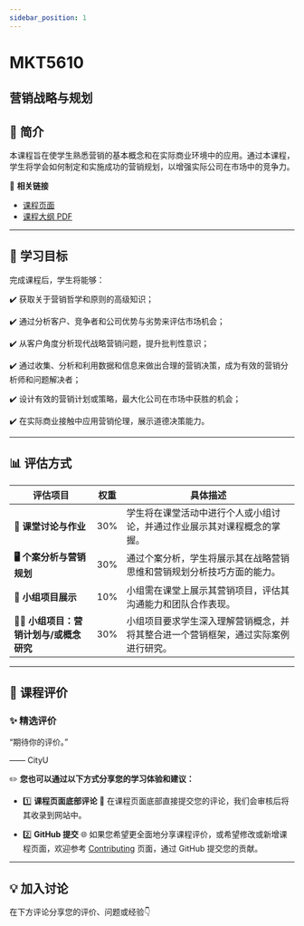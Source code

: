 ```yaml
---
sidebar_position: 1
---
```


# MKT5610
## 营销战略与规划

## **📘 简介**
本课程旨在使学生熟悉营销的基本概念和在实际商业环境中的应用。通过本课程，学生将学会如何制定和实施成功的营销规划，以增强实际公司在市场中的竞争力。

🔗 **相关链接**
- [课程页面](https://www.cityu.edu.hk/catalogue/pg/202526/course/MKT5610.htm)
- [课程大纲 PDF](https://www.cityu.edu.hk/catalogue/pg/202526/course/MKT5610.pdf)

---

## **🎯 学习目标**

完成课程后，学生将能够：

✔️ 获取关于营销哲学和原则的高级知识；

✔️ 通过分析客户、竞争者和公司优势与劣势来评估市场机会；

✔️ 从客户角度分析现代战略营销问题，提升批判性意识；

✔️ 通过收集、分析和利用数据和信息来做出合理的营销决策，成为有效的营销分析师和问题解决者；

✔️ 设计有效的营销计划或策略，最大化公司在市场中获胜的机会；

✔️ 在实际商业接触中应用营销伦理，展示道德决策能力。

---

## **📊 评估方式**

| **评估项目**          | **权重** | **具体描述**                                                                                       |
|----------------------|---------|---------------------------------------------------------------------------------------------------|
| **📝 课堂讨论与作业**   | 30%     | 学生将在课堂活动中进行个人或小组讨论，并通过作业展示其对课程概念的掌握。                       |
| **🖥️ 个案分析与营销规划** | 30%     | 通过个案分析，学生将展示其在战略营销思维和营销规划分析技巧方面的能力。                       |
| **📄 小组项目展示**   | 10%     | 小组需在课堂上展示其营销项目，评估其沟通能力和团队合作表现。                                 |
| **🧑‍💻 小组项目：营销计划与/或概念研究** | 30%     | 小组项目要求学生深入理解营销概念，并将其整合进一个营销框架，通过实际案例进行研究。             |

---

## **💬 课程评价**

### ✨ **精选评价**
<div className={commentStyles.commentBox}>
    <p className={commentStyles.commentText}>
        “期待你的评价。”
    </p>
    <p className={commentStyles.commentAuthor}>—— CityU</p>
</div>

✏️ **您也可以通过以下方式分享您的学习体验和建议：**

- 1️⃣ **课程页面底部评论**
💬 在课程页面底部直接提交您的评论，我们会审核后将其收录到网站中。

- 2️⃣ **GitHub 提交**
🌐 如果您希望更全面地分享课程评价，或希望修改或新增课程页面，欢迎参考 [Contributing](/contributing) 页面，通过 GitHub 提交您的贡献。

---

## **💡 加入讨论**

在下方评论分享您的评价、问题或经验👇
<Utterances />